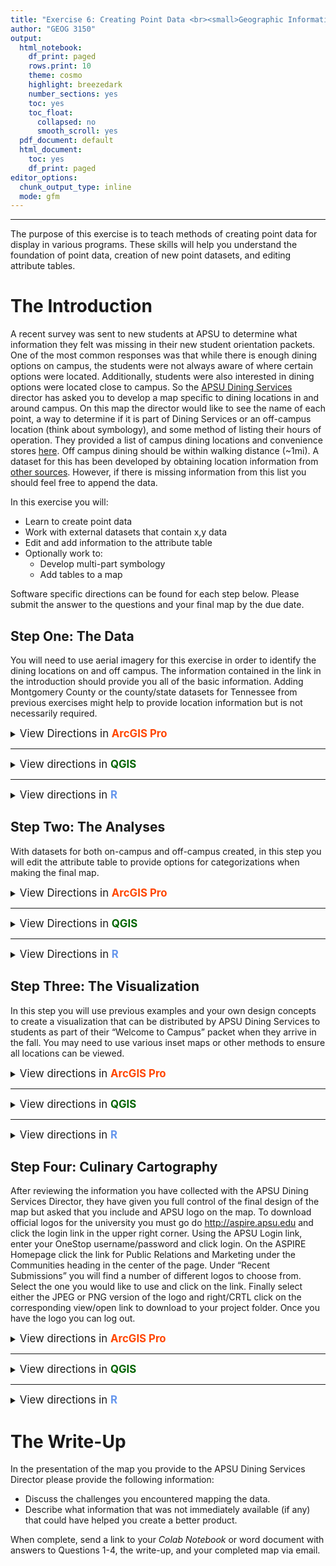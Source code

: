 ```yaml
---
title: "Exercise 6: Creating Point Data <br><small>Geographic Information Systems 1 Lab</small></br>"
author: "GEOG 3150"
output:
  html_notebook:
    df_print: paged
    rows.print: 10
    theme: cosmo
    highlight: breezedark
    number_sections: yes
    toc: yes
    toc_float:
      collapsed: no
      smooth_scroll: yes
  pdf_document: default
  html_document:
    toc: yes
    df_print: paged
editor_options:
  chunk_output_type: inline
  mode: gfm
---
```


```{=html}
<style type="text/css">

h1.title {
  font-size: 40px;
  font-family: "Times New Roman", Times, serif;
  color: DarkBlue;
  text-align: center;
}
h4.author { /* Header 4 - and the author and data headers use this too  */
  font-size: 20px;
  font-family: "Times New Roman", Times, serif;
  color: DarkBlue;
  text-align: center;
}

.zoom {
  transform-origin: 40% 50% 0;
  transition: transform .2s;
  margin: 0 auto;
}
.zoom img{
	width:auto;
	height:auto;	
}
.zoom:hover {
  transform: scale(2);
}

th, td {padding: 5px;}

</style>
```
<hr></hr>

The purpose of this exercise is to teach methods of creating point data for display in various programs. These skills will help you understand the foundation of point data, creation of new point datasets, and editing attribute tables.

# The Introduction

A recent survey was sent to new students at APSU to determine what information they felt was missing in their new student orientation packets. One of the most common responses was that while there is enough dining options on campus, the students were not always aware of where certain options were located. Additionally, students were also interested in dining options were located close to campus. So the [APSU Dining Services](https://www.apsu.edu/dining/index.php) director has asked you to develop a map specific to dining locations in and around campus. On this map the director would like to see the name of each point, a way to determine if it is part of Dining Services or an off-campus location (think about symbology), and some method of listing their hours of operation. They provided a list of campus dining locations and convenience stores [here](https://dineoncampus.com/apsu/hours-of-operation). Off campus dining should be within walking distance (~1mi). A dataset for this has been developed by obtaining location information from [other sources](https://www.google.com/search?rlz=1C1GCEU_enUS880US880&tbs=lf:1,lf_ui:9&tbm=lcl&sxsrf=AOaemvIjLEw11Ti6yVkpO2bynAOhhlsQMA:1631811609395&q=dining+near+me&rflfq=1&num=10&ved=2ahUKEwjOs8X6-4PzAhWmSPEDHU7vCjUQtgN6BAgMEAc#rlfi=hd:;si:;mv:[[36.54333655278211,-87.33321681176771],[36.517956229819426,-87.37012400781263],null,[36.530647432362045,-87.35167040979017],15]). However, if there is missing information from this list you should feel free to append the data.

In this exercise you will:

-   Learn to create point data
-   Work with external datasets that contain x,y data
-   Edit and add information to the attribute table
-   Optionally work to:
    -   Develop multi-part symbology
    -   Add tables to a map

Software specific directions can be found for each step below. Please submit the answer to the questions and your final map by the due date.

## Step One: The Data

You will need to use aerial imagery for this exercise in order to identify the dining locations on and off campus. The information contained in the link in the introduction should provide you all of the basic information. Adding Montgomery County or the county/state datasets for Tennessee from previous exercises might help to provide location information but is not necessarily required. 

<details>
<summary><big>View Directions in <b> [ArcGIS Pro]{style="color:#ff4500"} </b></big></summary>

After creating your project folder for this exercise, begin by going to _Map Tab > Basemap > Imagery_ to change the basemap applied to the project to a satellite image of North America.

<p align="center"><div class="zoom"><img src= "Images/arcgis-imagery-basemap.png" alt="Add Imagery Basemap" style="width:100%"></div></p>

With this imagery now set as your basemap, you need to create a new dataset to store the point data you will create for this exercise. To do this you should navigate to the _View Tab_ and click on the _Catalog Pane_. This will open a new pane to the right of the screen with a series of folders and drop-down menus. Use the drop-down next to **Folders** to view the folder you created for this exercise. Next, right-click on that folder and click _New > Shapefile_. This will open a new **Create Feature Class** pane where you will provide the following information and click Run:

- Feature Class Location = Make sure it is directed to your project folder
- Feature Class Name = Give your new shapefile a name like _on_campus_dining_
- Geometry Type = Point
  - Template Dataset = Leave this blank as we will not use it for this exercise
- Has M = No
- Has Z = No
- Coordinate System = Current Map or WGS_1984_Web_Mercator_Auxillary_Sphere
- Feature Class Alias = Leave blank

This is the same process you would take if creating a _multipoint_, _polygon_, _polyline_ (line), or _multipatch_ dataset. 

<p align="center"><div class="zoom"><img src= "Images/arcgis-new-shapefile.png" alt="Create New Shapefile" style="width:100%"></div></p>

After clicking _Run_ the new shapefile should have been added to your table of contents. If not add it now and zoom in on the imagery basemap to campus. If you are unable to find campus you can use the **Go To XY** button on the _Map Tab_ and type in the following coordinates: -87.35, 36.53 and use _Flash Location_ to find Clarksville, TN.

<p align="center"><div class="zoom"><img src= "Images/arcgis-on-campus-dining-shp.png" alt="New Shapefile" style="width:100%"></div></p>

Now that you have the dataset created you can begin to add data points. Start by navigating to the _Edit Tab_ and click on the drop-down beneath **Snapping** and select _Snapping Settings..._. Snapping tolerance sets the distance at which two points will be snapped together. This is really important when trying to close/avoid closing a polygon. In this case it might not make much of a difference though there are some on campus points in the Morgan University Center that could be fairly close together. In the _Snapping Settings_ window, change the XY tolerance to 3 map units and click OK. Next, click on the **Create** button. In the _Create Features_ pane that opens on the right of the screen click on the "Create a point feature" button <img src= "Images/arcgis-create-point-feature-button.jpg" alt="Create new point feature" width="20" height="20"> and notice that your cursor now become a cross hairs. Place the target over the Woodward Library building _roughly_ where the [Starbucks](https://www.starbucks.com/store-locator/store/87005/austin-peay-state-university-601-college-st-clarksville-tn-370440001-us) is located and click.

<p align="center"><div class="zoom"><img src= "Images/arcgis-create-point.png" alt="Create New Data Point" style="width:100%"></div></p>

The new data point should now appear on the library. Repeat this process and create points for all of the on-campus dining locations and convenience stores (~12). When you have created your final point, click the _Finish Sketch_ button <img src= "Images/arcgis-finish-sketch-button.jpg" alt="Finish Sketch Button" width="20" height="20"> and save the edits using the _Save_ button <img src= "Images/arcgis-edits-save-button.jpg" alt="Save Edits" width="20" height="20">. Now you can close the _Create_ pane.

With the on-campus locations created you could also use the same steps to create the off-campus location. However, sometimes you will find that collaborators send you information in the form of a spreadsheet or some other format such as **keyhole markup language** (KML) from Google Earth or a KMZ which is a compressed version of a KML. In this case the data being shared is stored in a \*.csv file at the following URL:

[https://raw.githubusercontent.com/chrismgentry/GIS1-Exercise-6/main/Data/off-campus-dining.csv](https://raw.githubusercontent.com/chrismgentry/GIS1-Exercise-6/main/Data/off-campus-dining.csv) (click to open, then right-click and Save as... on the GitHub page. Be sure to save it in your project folder for Ex. 6)

Then from the _Map Tab_ click on the drop-down for the _Add Data_ button and select **XY Point Data**. In the _XY Table To Point_ pane input the following options and click Run.

- Input Table = Navigate to the saved CSV file
- Output Feature Class = Navigate to your project folder and save the file as a \*.shp file
- X Field = x
- Y Field = y
- Z Field = Leave blank
- Coordinate Systems - Leave as default

<p align="center"><div class="zoom"><img src= "Images/arcgis-xy-point-data.png" alt="Create New Point Data from XY" style="width:100%"></div></p>

The resulting process should have placed another 24 data points on your map. You can use right-click on the off-campus points and “Zoom to Layer” to see all of the new points (symbology my vary). 

<big><b>Question No. 1</b></big>
<blockquote>
_Which on-campus location is the last to close on a Saturday night? What other variables were included in the off-campus points that weren’t included in the on-campus data you created?_
</blockquote>

</details>
<hr></hr>

<details>
<summary><big>View directions in <b> [QGIS]{style="color: #006400"} </b></big></summary>

In [Exercise 4, Step 2](https://chrismgentry.github.io/GIS1-Exercise-4/#12_Step_Two:_The_Analyses) you added a remote connection to satellite imagery using the **XYZ Tiles** of the _Browser Pane_. Because this exercise will rely heavily on having accessible imagery you will begin by adding several other remote connections. This way you have options as to which imagery works best for this exercise. Remember in [Exercise 4](https://chrismgentry.github.io/GIS1-Exercise-4/#12_Step_Two:_The_Analyses) you needed to right/CRTL-click on **XYZ Tiles** and add a "New Connection". Below is the URLs you need to use for each connection:

| **Service** | **Provider** | **URL** | **Appx. Max Scale** |
| ----------- | ------------ | ------- | ------------------- |  
| Satellite Imagery | Bing | http://ecn.t3.tiles.virtualearth.net/tiles/a{q}.jpeg?g=1 | 1:1 |
| Satellite Imagery | ESRI | https://server.arcgisonline.com/ArcGIS/rest/services/World_Imagery/MapServer/tile/{z}/{y}/{x} | 1:1 |
| Street Map | [OpenStreetMap](https://www.openstreetmap.org/) | https://tile.openstreetmap.org/{z}/{x}/{y}.png | 1:1 |
| Topographic Map | [OpenStreetMap](https://www.openstreetmap.org/) | https://tile.opentopomap.org/{z}/{x}/{y}.png | 1:3400 |

You will be using one of the services above to locate the on and off-campus dining locations so take some time to <u>add each one to your layers and examine the area surrounding campus</u>. It is up to you to choose which type of imagery is best used for the data creation as well as the final map for this assignment.

Once you have selected the imagery you plan to use, click _Layer > Create Layer > New Shapefile Layer_ to create a new shapefile dataset. In the resulting window, click on the browse button <img src= "Images/qgis-file-location-button.jpg" alt="Browse for file location" width="20" height="20"> to give your shapefile a new name and save it in your project folder. 

<p align="center"><div class="zoom"><img src= "Images/qgis-new-shapefile-layer.png" alt="New Shapefile Layer" style="width:100%"></div></p>

For the rest of the options use the following settings:

- File encoding = UTF-8
- Geometry type = Point
- Additional dimensions = None, EPSG:4326 - WGS 84
- New Field
  - Name = Name
  - Type = TextData
  - Length = 80

<p align="center"><div class="zoom"><img src= "Images/qgis-new-shapefile-layer-dialog.png" alt="New Shapefile Layer Box" style="width:100%"></div></p>

Because you will be creating a series of points the geometry should be set to point. However, you would take these same steps to create a multipoint, line, or polygon shapefile as well. The UTF-8 encoding allows for the dataset to be used on Windows of Mac OS systems which enables the possibility of sharing the data. After adding the information for the New Field click the button to **Add to Fields List** to add a field called "Name" to your dataset and click OK.

This will create a new dataset in your layers that allows you to add additional point information. With the new dataset selected, begin by either right/CRTL clicking on the new data layer or clicking the pencil icon <img src= "Images/qgis-toggle-editing-button.jpg" alt="Toggle Editing" width="20" height="20"> to _Toggle Editing_. This will make the new layer editable. Next, click on the **Add Point Feature** button <img src= "Images/qgis-add-point-feature-button.jpg" alt="Add Point Feature" width="20" height="20"> and notice as your cursor becomes a target.

<p align="center"><div class="zoom"><img src= "Images/qgis-edit-new-shapefile.png" alt="Adding Point Data" style="width:100%"></div></p>

Place the target over the Woodward Library building _roughly_ where the [Starbucks](https://www.starbucks.com/store-locator/store/87005/austin-peay-state-university-601-college-st-clarksville-tn-370440001-us) is located and click. In the resulting window give this location attributes where the **id = 1** and the **Name = Starbucks** and click OK. You will notice a new point that appears on the map and your cursor will return to a target like appearance. This created point data representing Starbucks and is uniquely identified by the ID and Name variables. Repeat this process and create points for all of the on-campus dining locations and convenience stores (~12). For the ID field continue to increase the number by one each time and for the Name field type in the name of the location you are depicting. When you have finished the last data point, click the _Save Layer Edits_ button <img src= "Images/qgis-save-layer-edits-button.jpg" alt="Save Layer Edits" width="20" height="20"> and toggle editing for that layer off by clicking the toggle button <img src= "Images/qgis-toggle-editing-button.jpg" alt="Toggle Editing" width="20" height="20">.

With the on-campus locations created you could also use the same steps to create the off-campus location. However, sometimes you will find that collaborators send you information in the form of a spreadsheet or some other format such as **keyhole markup language** (KML) from Google Earth or a KMZ which is a compressed version of a KML. In [Exercise 5, Step 2](https://chrismgentry.github.io/GIS1-Exercise-5/#12_Step_Two:_The_Analyses) you learned how to import a \*.csv file without geometry (meaning there were no X and Y values for locations). If the \*.csv file has variables for a location, such as longitude and latitude or UTM, you can simply choose "Point Coordinate" and provide the fields where the XY data is located. However, with a useful QGIS plug-in you have the ability to import some data directly from a URL depending on the format. Similar to [Exercise 5, Step 4](https://chrismgentry.github.io/GIS1-Exercise-5/#14_Step_Four:_The_County_Commisson_Report), go to **Plugins > Manage and Install Plugins** on the menu bar and search for **MMQGIS** and install the plug-in.

<p align="center"><img src= "Images/mmqgis-plugin-page.png" alt="MMQGIS" style="width:85%"></p>

On the menu bar you will see a new option for MMQGIS available. Click _MMQGIS > Import/Export > Geometry Import from CSV File_ and in the resulting window use the following options and click apply:

- Input CSV Nodes File = https://raw.githubusercontent.com/chrismgentry/GIS1-Exercise-6/main/Data/off-campus-dining.csv
- Geometry type = Point
- Shape ID Field = name
- Part ID Field = (this should be grayed out and not accessible)
- Latitude Field = y
- Longitude Field = x
- Output File Name = In this field click on the browse button to give the new file a name and save it to your project folder

<p align="center"><div class="zoom"><img src= "Images/mmqgis-import-dialog.png" alt="Importing CSV File with MMQGIS" style="width:100%"></div></p>

The resulting import should have placed another 24 data points on your map. You can use right/CRTL click and "Zoom to Layer" on the new layer to see all of the new points (colors my vary).

<p align="center"><div class="zoom"><img src= "Images/qgis-off-campus-import.png" alt="Imported CSV Points" style="width:100%"></div></p>

<big><b>Question No. 1</b></big>
<blockquote>
_Which on-campus location is the last to close on a Saturday night? What other variables were included in the off-campus points that weren't included in the on-campus data you created?_
</blockquote>

</details>
<hr></hr>

<details><summary><big>View directions in <b> [R]{style="color: #6495ED"} </b></span></big></summary>
Before you begin, you will need to open the [Ex2 Colab Notebook](https://github.com/chrismgentry/GIS1-Exercise-6/blob/main/GIS1_EX6.ipynb) and insert **tocolab** after _github_ in the URL to open in the _Colab Environment_. As you have seen before, R requires various packages to complete certain analyses. In this exercise you will be using **tidyverse, OpenStreetMaps, ggfortify, maptools, and rgeos**. To install and load the packages we will use the following script:

Blah...blah...blah...

<big><b>Question No. 1</b></big>
<blockquote>
_Insert Text Here_
</blockquote>

</details>

## Step Two: The Analyses

With datasets for both on-campus and off-campus created, in this step you will edit the attribute table to provide options for categorizations when making the final map.

<details>
<summary><big>View Directions in <b> [ArcGIS Pro]{style="color:#ff4500"} </b></big></summary>

Now that you have your two datasets it makes sense to merge them into one combined file. On the _Analysis Tab_, navigate through the _Tools_ to locate the **Merge** icon and click it. With the two layers selected in the table of contents, choose the following options in the _Merge_ pane and click Run.

- Input Datasets = off_campus and on_campus dining
- Output Dataset = Save the new \*.shp file with an appropriate name in your project folder
- Field Map
  - Output Fields
    - Click on name
    - In the source options click to "Add New Source"
    - Click on the on_campus dataset and click the id field
    - Click on _add selected_ in the lower right corner

<p align="center"><div class="zoom"><img src= "Images/arcgis-merge-datasets.png" alt="Merge Vector Layers" style="width:100%"></div></p>

Examining the attribute table for the merged dataset you will find that the data points you created have no information for the majority of the fields in the table. If you click on the corresponding square to the right of the FID for an individual row you can highlight the point you created and fille in the information for _name_, _location_, _hours_, and _hours_category_ by double clicking in each empty cell and typing the information. Then return to the _Edit Tab_ and save your edits.

If you are interested in creating an additional field to provide further data about the locations (type of food, dining atmosphere, etc.) you can click the **Add Field** button <img src= "Images/arcgis-add-field-button.jpg" alt="Add Field" width="38" height="20"> at the top of the attribute table. In the window give the field a _name_, _data type_ like a numeric value (short, long, float, double) or date or text, _length_ which is the number of “characters” for any non text or integer value, and/or _precision_ which is the number of places to the right of the decimal. Think about categories you can create that might be useful in your visualization.

<big><b>Question No. 2</b></big>
<blockquote>
_Based on data in the attribute table, how many locations would not be an option at 3pm this afternoon?_
</blockquote>

</details>
<hr></hr>

<details>
<summary><big>View Directions in <b> [QGIS]{style="color:#006400"} </b></big></summary>

Now that you have your two datasets it makes sense to merge them into one combined file. In the _Processing Toolbox_ or in _Vector > Data Management Tools > Merge Vecor Layers_ on the menu bar, open the processing tool to create a merged dataset.

<p align="center"><div class="zoom"><img src= "Images/qgis-merge.png" alt="Merge Vector Layers" style="width:100%"></div></p>

In the **Merge Vector Layers** dialog box click browse button <img src= "Images/qgis-file-location-button.jpg" alt="Browse for file location" width="20" height="20"> to select the input layers. Using the select all button or by checking the boxes next to each layer, select the on and off campus datasets and click the _Go Back_ button <img src= "Images/qgis-go-back-button.jpg" alt="Go Back Button" width="20" height="20"> to return to the main merge menu. To save the dataset as a permanent file click the browse button <img src= "Images/qgis-file-location-button.jpg" alt="Browse for file location" width="20" height="20"> in the _Merged_ option and select "Save to File..." Remember to save it in your project folder.

With the newly merged dataset added to your layers, open the attribute table to examine the output.

<p align="center"><div class="zoom"><img src= "Images/qgis-merged-attribute-tables.png" alt="Merge Vector Layer Attribute Table" style="width:100%"></div></p>

Notice that the variables from each dataset are now included in the full table. However, because each attribute table had varying data some of the cells are filled will _NULL_ values. To edit these values click on the toggle editing button <img src= "Images/qgis-toggle-editing-button.jpg" alt="Toggle Editing" width="20" height="20"> <u>on the attribute table</u> and you will be able to click within each _NULL_ value cell and edit the information. For this exercise focus on completing the ID (simply number them 1-36), location (off-campus or on-campus), hours, and hours_cate (short for category) columns. The X and Y columns are completed for the off-campus locations because the information was included in the initial \*.csv file. When you created the on-campus locations that data is not specifically recorded in the attribute table. So don't worry about adding that information into the table as it is very unlikely it will be useful for the visualization.

If you are interested in creating an additional field to provide further data about the locations (type of food, dining atmosphere, etc.) you can click the **New Field** button while editing is toggled on in the attribute table to make a new field. In the window give the field a _name_, _type_ such as integer, decimal, text, date, etc., _length_ which is the number of "characters" for any non text or integer value, and/or _precision_ which is the number of places to the right of the decimal. Think about categories you can create that might be useful in your visualization.

<big><b>Question No. 2</b></big>
<blockquote>
_Based on  data in the attribute table, how many locations would not be an option at 3pm this afternoon?_
</blockquote>

</details>
<hr></hr>

<details>
<summary><big>View Directions in <b> [R]{style="color:#6495ED"} </b></big></summary>

Blah...blah...blah...

<big><b>Question No. 2</b></big>
<blockquote>
_Insert Text Here_
</blockquote>

</details>

## Step Three: The Visualization

In this step you will use previous examples and your own design concepts to create a visualization that can be distributed by APSU Dining Services to students as part of their "Welcome to Campus" packet when they arrive in the fall. You may need to use various inset maps or other methods to ensure all locations can be viewed.

<details><summary><big>View directions in <b> [ArcGIS Pro]{style="color:#ff4500"} </b></span></big></summary>

Unlike previous exercises, there will not be an example provided of how this map could be designed. Because there is a large number and variety of data points you will need to think about how to create the most useful visualization possible for dining services. However, in [Exercise 4, Step 4](https://chrismgentry.github.io/GIS1-Exercise-4/#14_Step_Four:_Your_Turn) you used a more advanced labeling feature to filter out and add labels to specific locations to the map. This process skipped over the basic steps for labeling data. While you could use the more advance rule-based labeling for this, here is how you produce basic labels for a given dataset. 

Right-click on the layer you would like to have labeled and click **Labeling Properties...**. This will open the _Label Class_ pane for that dataset. In order to label a feature class you need to provide the field that will be used as the label. There are several ways to do this but in this exercise you will use either the Python or Arcade language. For Python you can double click on name or type [name] into the Expression box and click Apply or in Arcade you can use the $feature.name expression. You could also select from any other field by changing name above to the title of another field. From this pane you can also change the _Symbol_ or appearance of the text, or the _Position_ or placement of the label. When finished, be sure the **Label** button on the right-click menu is selected so the label will be visible.

<p align="center"><div class="zoom"><img src= "Images/arcgis-label-properties.png" alt="Labeling Properties" style="width:100%"></div></p>

Because of the difficulties with label organization on various maps, some cartographers prefer to manually label items so their precise positioning can be controlled better than if placed by the software.

One last option for this visualization is to change the opacity of the background imagery. Depending on the background that was selected, the intensity or variation in the color or texture can make it difficult to visualize some overlays. By clicking on the background imagery layer and going to the _Layer > Appearance_ tab you can set the **Transparency** of the displayed layer. This might help with the legibility of some labels.

<big><b>Question No. 3</b></big>
<blockquote>
_Describe some of the issues with visualizing the default labels for the data points displayed on the map_
</blockquote>

</details>
<hr></hr>

<details><summary><big>View directions in <b> [QGIS]{style="color:#006400"} </b></span></big></summary>

Unlike previous exercises, there will not be an example provided of how this map could be designed. Because there is a large number and variety of data points you will need to think about how to create the most useful visualization possible for dining services. However, in [Exercise 4, Step 4](https://chrismgentry.github.io/GIS1-Exercise-4/#14_Step_Four:_Your_Turn) you used a more advanced labeling feature to filter out and add labels to specific locations to the map. This process skipped over the basic steps for labeling data. While you could use the more advance rule-based labeling for this, here is how you produce basic labels for a given dataset. 

Right/CRTL click on the dataset you wish to label can select the properties menu. Navigate to the Labels tab on the left and select **Single Labels** from the drop-down menu at the top of the window. 

<p align="center"><div class="zoom"><img src= "Images/qgis-labeling-options.png" alt="Single Labels" style="width:100%"></div></p>

This will provide a number of options for label customizations once you select the **Value** or the field you want to be used for the labels. In this case you want to select _name_. Now you can move through the various options on the left such as _text_, _formatting_, _buffer_, _mask_, _background_, _shadow_, etc. to design a style of labeling that is appropriate for display on your map.

Because of the difficulties with label organization on various maps, some cartographers prefer to manually label items so their precise positioning can be controlled better than if placed by the software.

One last option for this visualization is to change the opacity of the background imagery. Depending on the background that was selected, the intensity or variation in the color or texture can make it difficult to visualize some overlays. By right/CRTL clicking on the background imagery layer and selecting **Transparency** you can change the _Global Opacity_ value to adjust how the layer is displayed. This might help with the legibility of some labels.

<big><b>Question No. 3</b></big>
<blockquote>
_By changing the labeling options, describe the difference between what **mask** and **buffer** do._
</blockquote>

</details>
<hr></hr>

<details><summary><big>View directions in <b> [R]{style="color:#6495ED"} </b></span></big></summary>

Blah...blah...blah...

<big><b>Question No. 3</b></big>
<blockquote>
_Insert Text Here_
</blockquote>

</details>

## Step Four: Culinary Cartography

After reviewing the information you have collected with the APSU Dining Services Director, they have given you full control of the final design of the map but asked that you include and APSU logo on the map. To download official logos for the university you must go do [http://aspire.apsu.edu](http://aspire.apsu.edu) and click the login link in the upper right corner. Using the APSU Login link, enter your OneStop username/password and click login. On the ASPIRE Homepage click the link for Public Relations and Marketing under the Communities heading in the center of the page. Under "Recent Submissions" you will find a number of different logos to choose from. Select the one you would like to use and click on the link. Finally select either the JPEG or PNG version of the logo and right/CRTL click on the corresponding view/open link to download to your project folder. Once you have the logo you can log out.

<details><summary><big>View directions in <b> [ArcGIS Pro]{style="color:#ff4500"} </b></span></big></summary>

Although the final design of the dining map will be up to you, there are a couple techniques which might be helpful in trying to visually organize the data on the layout screen. In [Exercise 4, Step 3](https://chrismgentry.github.io/GIS1-Exercise-4/#13_Step_Three:_The_Visualization) you learned how to create an inset map that provided a small scale view of the dataset. Insets can also be used to view clustered data in a large scale view. For example, in the sample images above you can see a few distinct dining clusters that could be placed in a larger scale inset to provide additional legibility. Following similar steps to [Exercise 4, Step 3](https://chrismgentry.github.io/GIS1-Exercise-4/#13_Step_Three:_The_Visualization) you can create an inset for the locations along University Ave. In this case, because the inset is at a larger scale than the primary map, you can have [ArcGIS Pro]{style="color:#ff4500"} create an **extent indicator** to highlight the inset location.

After creating the large scale inset on your layout, select the primary map in the table of contents. Next, navigate to the _Insert Tab_ and click on the drop-down menu for _Extent Indicator_ and select the inset map. This will insert a rectangle over the area covered by the inset. The extent indicator now appears in your table of contents and can be styled according to your design asthetics.

<p align="center"><div class="zoom"><img src= "Images/arcgis-extent-indicator.png" alt="Extent Indicator" style="width:100%"></div></p>

If you were to create multiple extent indicators you could simply add some identifying text like a capital letter A in matching boxes and B in the second boxes or create some other way to identify which inset connects to which area.

Additionally, there are times you may want to add a table to your map. Suppose you would want to add the attribute table information to the inset you just created to use the IDs as the location indicators and allow the users to scan the table for specific information. This can be accomplished by selecting the inset map in the table of contents and clicking the _Table Frame_ button <img src= "Images/arcgis-table-frame-button.jpg" alt="Toggle Editing" width="20" height="20"> on the _Insert Tab_. Next you would draw the square representing the table (this can be moved). When the table is created a new _Format Table Frame_ pane will open on the right margin. Select the inset map as the _Map Frame_ and the merged dining dataset as the _Table_. For the _Query_ select visible rows. This will add a new table frame in the table of contents. Here you can select the fields you wanted displayed in the table and reorganized them if necessary. In the _Format Table Frame_ pane you can select various options to style the data table based on your design aesthetics. 


<p align="center"><div class="zoom"><img src= "Images/arcgis-new-table-frame.png" alt="Adding a Table to the Map" style="width:100%"></div></p>

While tables are not required and should be used sparingly, they can be used to help provide additional information regarding the data that cannot be displayed through labels. However, there are always ways to create symbology that can hold multiple attributes simultaneously as discussed in lecture.

Finally, to add the APSU logo to your layout, click the **Picture** button <img src= "Images/arcgis-add-picture-button.jpg" alt="Add Picture" width="20" height="20"> located on the insert tab in the graphics and text box when your layout is open and draw a square on the map to place the object. Right-click and open the properties menu for the object to make any necessary adjustments.

<p align="center"><img src= "Images/arcgis-add-graphics-text-menu.jpg" alt="Adding a Table to the Map" style="width:60%"></p>

<big><b>Question No. 4</b></big>
<blockquote>
_On a map with the primary as large scale and the inset as small scale which map would you select to set the extent indicator?_
</blockquote>

</details>
<hr></hr>

<details><summary><big>View directions in <b> [QGIS]{style="color:#006400"} </b></span></big></summary>

Although the final design of the dining map will be up to you, there are a couple techniques which might be helpful in trying to visually organize the data on the layout screen. In [Exercise 4, Step 3](https://chrismgentry.github.io/GIS1-Exercise-4/#13_Step_Three:_The_Visualization) you learned how to create an inset map that provided a small scale view of the dataset. Insets can also be used to view clustered data in a large scale view. For example, in the sample images above you can see a few distinct dining clusters that could be placed in a larger scale inset to provide additional legibility. Following similar steps to [Exercise 4, Step 3](https://chrismgentry.github.io/GIS1-Exercise-4/#13_Step_Three:_The_Visualization) you can create an inset for the locations along University Ave. In this case, because the inset is at a larger scale than the primary map, you can have [QGIS]{style="color:#006400"} create an **overview** to highlight the inset location.

After creating the large scale inset on your layout, right/CRTL click on the primary map and select _Item Properties_. Scroll down to **Overviews** and click the drop-down arrow.

<p align="center"><div class="zoom"><img src= "Images/qgis-overviews.png" alt="Creating Overviews" style="width:100%"></div></p>

With _Overview_ open, click the green plus button and select your map inset map. With the draw overview box checked you should see a highlighted area on the primary map of where the inset is located. 

<p align="center"><div class="zoom"><img src= "Images/qgis-overview-map.png" alt="Overview Map Styling" style="width:100%"></div></p>

If you were to create multiple overviews you could simply add some identifying text like a capital letter A in matching boxes and B in the second boxes or create some other way to identify which inset connects to which area. 

Additionally, there are times you may want to add a table to your map. Suppose you would want to add the attribute table information to the inset you just created to use the IDs as the location indicators and allow the users to scan the table for specific information. This can be accomplished by clicking the **Add attribute table** button <img src= "Images/qgis-add-attribute-table-button.jpg" alt="Add attribute table" width="20" height="20"> in the layout and drawing a square on the map. Once loaded the entire attribute table will overwhelm the map. However, this can be adjusted by selecting the attribute table and opening the item properties.

With the Source set as "Layer Features" and the Layer set as the merged dataset you created above you should be able to click the **Attributes...** to open a _Select Attributes_ window. Using the up, down, add, and remove boxes you can select the data you would like to remove from the map table or add additional rows. Next you need to click the box for "Show only features visible within a map" and select your inset in the linked map options.

<p align="center"><div class="zoom"><img src= "Images/qgis-add-table-options.png" alt="Add Table" style="width:100%"></div></p>

Once you have the data linked, you can scroll down and adjust all of the options to format the table to fit your design before closing the item properties.

<p align="center"><div class="zoom"><img src= "Images/qgis-table-added.png" alt="Table Styling" style="width:100%"></div></p>

While tables are not required and should be used sparingly, they can be used to help provide additional information regarding the data that cannot be displayed through labels. However, there are always ways to create symbology that can hold multiple attributes simultaneously as discussed in lecture.

Finally, to add the APSU logo to your layout, click the **Add Picture** button <img src= "Images/qgis-add-image-button.png" alt="Add picture" width="20" height="20"> and draw a square on the map to place the object. Open the item properties to make any necessary adjustments.

<big><b>Question No. 4</b></big>
<blockquote>
_On a map with the primary as large scale and the inset as small scale which map would you select to set the overview?_
</blockquote>

</details>
<hr></hr>

<details><summary><big>View directions in <b> [R]{style="color:#6495ED"} </b></span></big></summary>

Blah...blah...blah...

<big><b>Question No. 4</b></big>
<blockquote>
_Insert Text Here_
</blockquote>

</details>

# The Write-Up

In the presentation of the map you provide to the APSU Dining Services Director please provide the following information:

- Discuss the challenges you encountered mapping the data.
- Describe what information that was not immediately available (if any) that could have helped you create a better product.

When complete, send a link to your _Colab Notebook_ or word document with answers to Questions 1-4, the write-up, and your completed map via email.